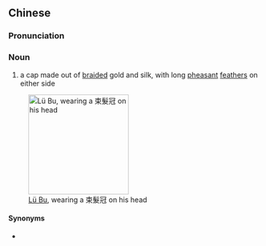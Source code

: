 ==Chinese==
{{zh-forms|s=束发冠|type=21}}

===Pronunciation===
{{zh-pron
|m=shùfǎguān
|cat=n
}}

===Noun===
{{zh-noun}}

# {{lb|zh|archaic}} a cap made out of [[braided]] gold and silk, with long [[pheasant]] [[feather]]s on either side

[[Image:Lü Bu Portrait.jpg|200px|thumb|right|[[w:Lü Bu|Lü Bu]], wearing a 束髮冠 on his head]]

====Synonyms====
* {{l|zh|束髮金冠}}